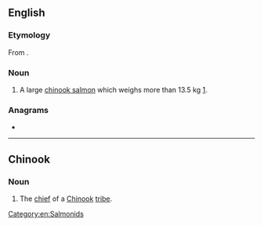 ==English==

===Etymology===
From {{bor|en|chh|-}}.

===Noun===
{{en-noun}}

# {{lb|en|Canada}} A large [[chinook salmon]] which weighs more than 13.5 kg [http://www.pac.dfo-mpo.gc.ca/fm-gp/rec/species-especes/chinook-quinnat-eng.html].

===Anagrams===
* {{anagrams|en|eyet|yeet|yete}}

[[Category:en:Salmonids]]

----

==Chinook==

===Noun===
{{head|chh|noun}}

# The [[chief]] of a [[Chinook]] [[tribe]].